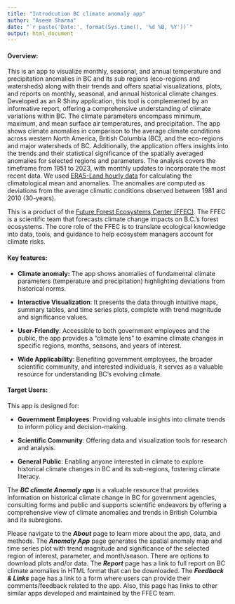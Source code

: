 ```yaml
---
title: "Introdcution BC climate anomaly app"
author: "Aseem Sharma"
date: "`r paste('Date:', format(Sys.time(), '%d %B, %Y'))`"
output: html_document
---
```


#### **Overview:**

This is an app to visualize monthly, seasonal, and annual temperature and precipitation anomalies in BC and its sub regions (eco-regions and watersheds) along with their trends and offers spatial visualizations, plots, and reports on monthly, seasonal, and annual historical climate changes. Developed as an R Shiny application, this tool is complemented by an informative report, offering a comprehensive understanding of climate variations within BC. The climate parameters encompass minimum, maximum, and mean surface air temperatures, and precipitation. The app shows climate anomalies in comparison to the average climate conditions across western North America, British Columbia (BC), and the eco-regions and major watersheds of BC. Additionally, the application offers insights into the trends and their statistical significance of the spatially averaged anomalies for selected regions and parameters. The analysis covers the timeframe from 1951 to 2023, with monthly updates to incorporate the most recent data. We used <a href='https://cds.climate.Copernicus.eu/cdsapp#!/data set/reanalysis-era5-land?tab=overview'> ERA5-Land hourly data</a> for calculating the climatological mean and anomalies. The anomalies are computed as deviations from the average climatic conditions observed between 1981 and 2010 (30-years).

This is a product of the <a href ='https://www2.gov.bc.ca/gov/content/environment/natural-resource-stewardship/natural-resources-climate-change/future-forest-ecosystems-centre#:~:text=The%20Future%20Forest%20Ecosystems%20Centre%20(FFEC)%20was%20officially%20established%20in,on%20B.C.%27s%20forest%20ecosystems.'> Future Forest Ecosystems Center (FFEC)</a>. The FFEC is a scientific team that forecasts climate change impacts on B.C.'s forest ecosystems. The core role of the FFEC is to translate ecological knowledge into data, tools, and guidance to help ecosystem managers account for climate risks.

#### **Key features:**

-   **Climate anomaly:** The app shows anomalies of fundamental climate parameters (temperature and precipitation) highlighting deviations from historical norms.

-   **Interactive Visualization**: It presents the data through intuitive maps, summary tables, and time series plots, complete with trend magnitude and significance values.

-   **User-Friendly**: Accessible to both government employees and the public, the app provides a "climate lens" to examine climate changes in specific regions, months, seasons, and years of interest.

-   **Wide Applicability**: Benefiting government employees, the broader scientific community, and interested individuals, it serves as a valuable resource for understanding BC's evolving climate.


#### **Target Users:**

This app is designed for:

-   **Government Employees**: Providing valuable insights into climate trends to inform policy and decision-making.

-   **Scientific Community**: Offering data and visualization tools for research and analysis.

-   **General Public**: Enabling anyone interested in climate to explore historical climate changes in BC and its sub-regions, fostering climate literacy.

The ***BC climate Anomaly app*** is a valuable resource that provides information on historical climate change in BC for government agencies, consulting forms and public and supports scientific endeavors by offering a comprehensive view of climate anomalies and trends in British Columbia and its subregions.

Please navigate to the ***About*** page to learn more about the app, data, and methods. The ***Anomaly App*** page generates the spatial anomaly map and time series plot with trend magnitude and significance of the selected region of interest, parameter, and month/season. There are options to download plots and/or data. The ***Report*** page has a link to full report on BC climate anomalies in HTML format that can be downloaded. The ***Feedback & Links*** page has a link to a form where users can provide their comments/feedback related to the app. Also, this page has links to other similar apps developed and maintained by the FFEC team.

